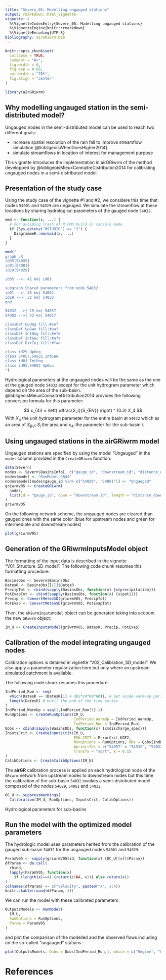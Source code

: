 ```yaml
---
title: "Severn_05: Modelling ungauged stations"
output: rmarkdown::html_vignette
vignette: >
  %\VignetteIndexEntry{Severn_05: Modelling ungauged stations}
  %\VignetteEngine{knitr::rmarkdown}
  %\VignetteEncoding{UTF-8}
bibliography: airGRiwrm.bib
---
```


```r
knitr::opts_chunk$set(
  collapse = TRUE,
  comment = "#>",
  fig.width = 6,
  fig.asp = 0.68,
  out.width = "70%",
  fig.align = "center"
)
```

```r
library(airGRiwrm)
```

## Why modelling ungauged station in the semi-distributed model?

Ungauged nodes in the semi-distributed model can be used to reach two different goals:

- increase spatial resolution of the rain fall to improve streamflow simulation [@lobligeoisWhenDoesHigher2014].
- simulate streamflows in location of interest for management purpose

This vignette introduces the implementation in airGRiwrm of the method developped by @lobligeoisMieuxConnaitreDistribution2014 for calibrating ungauged nodes in a
semi-distributed model.

## Presentation of the study case

Using the study case of the vignette #1 and #2, we considere this time that nodes `54001` and
`54029` are ungauged. We simulate the streamflow at these locations by sharing
hydrological parameters of the gauged node `54032`.

```r
mmd <- function(x, ...) {
  # For avoiding crash of R CMD build in console mode
  if (Sys.getenv("RSTUDIO") == "1") {
    DiagrammeR::mermaid(x, ...)
  }
}

mmd("
graph LR
id95[54095]
id01[54001]
id29[54029]

id95 -->| 42 km| id01

subgraph Shared parameters from node 54032
id01 -->| 45 km| 54032
id29 -->| 32 km| 54032
end

54032 -->| 15 km| 54057
54002 -->| 43 km| 54057

classDef UpUng fill:#eef
classDef UpGau fill:#aaf
classDef IntUng fill:#efe
classDef IntGau fill:#afa
classDef DirInj fill:#faa

class id29 UpUng
class 54057,54032 IntGau
class id01 IntUng
class id95,54002 UpGau
")
```

Hydrological parameters at the ungauged nodes will be the same as the one at the gauged node `54032` except for the unit hydrogram parameter which depend on the area of the sub-basin. @lobligeoisMieuxConnaitreDistribution2014 provides the following conversion formula for this parameter:

$$
x_{4i} = \left( \dfrac{S_i}{S_{BV}} \right) ^ {0.3} X_4
$$
With $X_4$ the unit hydrogram parameter for the entire basin at `54032` which as an area of $S_{BV}$; $S_i$ the area and $x_{4i}$ the parameter for the sub-basin $i$.

## Using ungauged stations in the airGRiwrm model

Ungauged stations are specified by using the model "Ungauged" in the `model` column provided in the `CreateGRiwrm` function:

```r
data(Severn)
nodes <- Severn$BasinsInfo[, c("gauge_id", "downstream_id", "distance_downstream", "area")]
nodes$model <- "RunModel_GR4J"
nodes$model[nodes$gauge_id %in% c("54029", "54001")] <- "Ungauged"
griwrmV05 <- CreateGRiwrm(
  nodes,
  list(id = "gauge_id", down = "downstream_id", length = "distance_downstream")
)
griwrmV05
```

On the following network scheme, the ungauged nodes are cleared than gauged ones with the same color (blue for upstream nodes and green for intermediate and downstream nodes)

```r
plot(griwrmV05)
```


## Generation of the GRiwrmInputsModel object

The formatting of the input data is described in the vignette "V01_Structure_SD_model". The following code chunk resumes this formatting procedure:

```r
BasinsObs <- Severn$BasinsObs
DatesR <- BasinsObs[[1]]$DatesR
PrecipTot <- cbind(sapply(BasinsObs, function(x) {x$precipitation}))
PotEvapTot <- cbind(sapply(BasinsObs, function(x) {x$peti}))
Precip <- ConvertMeteoSD(griwrmV05, PrecipTot)
PotEvap <- ConvertMeteoSD(griwrmV05, PotEvapTot)
```

Then, the `GRiwrmInputsModel` object can be generated taking into account the new `GRiwrm` object:

```r
IM_U <- CreateInputsModel(griwrmV05, DatesR, Precip, PotEvap)
```
## Calibration of the model integrating ungauged nodes

Calibration options is detailed in vignette "V02_Calibration_SD_model".
We also apply a parameter regularization here but only where an upstream simulated catchment is available.

The following code chunk resumes this procedure:

```r
IndPeriod_Run <- seq(
  which(DatesR == (DatesR[1] + 365*24*60*60)), # Set aside warm-up period
  length(DatesR) # Until the end of the time series
)
IndPeriod_WarmUp = seq(1,IndPeriod_Run[1]-1)
RunOptions <- CreateRunOptions(IM_U,
                               IndPeriod_WarmUp = IndPeriod_WarmUp,
                               IndPeriod_Run = IndPeriod_Run)
Qobs <- cbind(sapply(BasinsObs, function(x) {x$discharge_spec}))
InputsCrit <- CreateInputsCrit(IM_U,
                               FUN_CRIT = ErrorCrit_KGE2,
                               RunOptions = RunOptions, Obs = Qobs[IndPeriod_Run,],
                               AprioriIds = c("54057" = "54032", "54032" = "54095"),
                               transfo = "sqrt", k = 0.15
)
CalibOptions <- CreateCalibOptions(IM_U)
```

The **airGR** calibration process is applied on each hydrological node of the `GRiwrm` network from upstream nodes to downstream nodes but this time the calibration of the sub-basin `54032` invokes a semi-distributed model composed of the nodes `54029`, `54001` and `54032`.

```r
OC_U <- suppressWarnings(
  Calibration(IM_U, RunOptions, InputsCrit, CalibOptions))
```

Hydrological parameters for sub-basins

## Run the model with the optimized model parameters

The hydrologic model uses parameters herited from the calibration of the gauged sub-basin `54032` for the ungauged nodes `54001` and `54029`:

```r
ParamV05 <- sapply(griwrmV05$id, function(x) {OC_U[[x]]$Param})
dfParam <- do.call(
  rbind,
  lapply(ParamV05, function(x)
    if (length(x)==4) {return(c(NA, x))} else return(x))
)
colnames(dfParam) <- c("velocity", paste0("X", 1:4))
knitr::kable(round(dfParam, 3))
```

We can run the model with these calibrated parameters:

```r
OutputsModels <- RunModel(
  IM_U,
  RunOptions = RunOptions,
  Param = ParamV05
)
```

and plot the comparison of the modelled and the observed flows including on the so-called "ungauged" stations :

```r
plot(OutputsModels, Qobs = Qobs[IndPeriod_Run,], which = c("Regime", "CumFreq"))
```


# References

